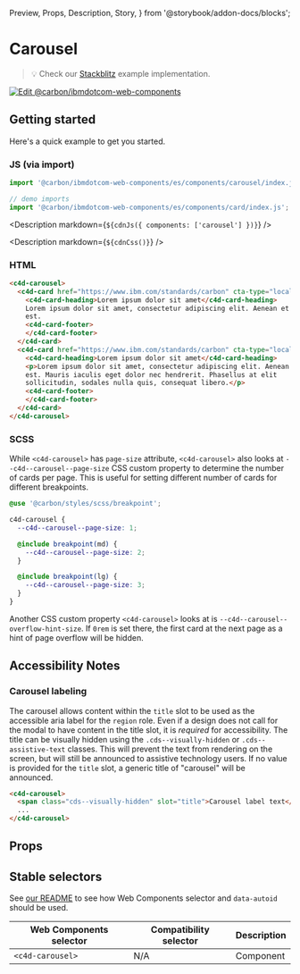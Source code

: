   Preview,
  Props,
  Description,
  Story,
} from '@storybook/addon-docs/blocks';

# Carousel

> 💡 Check our
> [Stackblitz](https://stackblitz.com/github/carbon-design-system/carbon-for-ibm-dotcom/tree/main/packages/web-components/examples/stackblitz/components/carousel)
> example implementation.

[![Edit @carbon/ibmdotcom-web-components](https://developer.stackblitz.com/img/open_in_stackblitz.svg)](https://stackblitz.com/github/carbon-design-system/carbon-for-ibm-dotcom/tree/main/packages/web-components/examples/stackblitz/components/carousel)

## Getting started

Here's a quick example to get you started.

### JS (via import)

```javascript
import '@carbon/ibmdotcom-web-components/es/components/carousel/index.js';

// demo imports
import '@carbon/ibmdotcom-web-components/es/components/card/index.js';
```

<Description markdown={`${cdnJs({ components: ['carousel'] })}`} />

<Description markdown={`${cdnCss()}`} />

### HTML

```html
<c4d-carousel>
  <c4d-card href="https://www.ibm.com/standards/carbon" cta-type="local">
    <c4d-card-heading>Lorem ipsum dolor sit amet</c4d-card-heading>
    Lorem ipsum dolor sit amet, consectetur adipiscing elit. Aenean et ultricies
    est.
    <c4d-card-footer>
    </c4d-card-footer>
  </c4d-card>
  <c4d-card href="https://www.ibm.com/standards/carbon" cta-type="local">
    <c4d-card-heading>Lorem ipsum dolor sit amet</c4d-card-heading>
    <p>Lorem ipsum dolor sit amet, consectetur adipiscing elit. Aenean et ultricies
    est. Mauris iaculis eget dolor nec hendrerit. Phasellus at elit
    sollicitudin, sodales nulla quis, consequat libero.</p>
    <c4d-card-footer>
    </c4d-card-footer>
  </c4d-card>
</c4d-carousel>
```

### SCSS

While `<c4d-carousel>` has `page-size` attribute, `<c4d-carousel>` also looks at
`--c4d--carousel--page-size` CSS custom property to determine the number of
cards per page. This is useful for setting different number of cards for
different breakpoints.

```scss
@use '@carbon/styles/scss/breakpoint';

c4d-carousel {
  --c4d--carousel--page-size: 1;

  @include breakpoint(md) {
    --c4d--carousel--page-size: 2;
  }

  @include breakpoint(lg) {
    --c4d--carousel--page-size: 3;
  }
}
```

Another CSS custom property `<c4d-carousel>` looks at is
`--c4d--carousel--overflow-hint-size`. If `0rem` is set there, the first card at
the next page as a hint of page overflow will be hidden.

## Accessibility Notes

### Carousel labeling

The carousel allows content within the `title` slot to be used as the accessible
aria label for the `region` role. Even if a design does not call for the modal
to have content in the title slot, it is _required_ for accessibility. The title
can be visually hidden using the `.cds--visually-hidden` or
`.cds--assistive-text` classes. This will prevent the text from rendering on the
screen, but will still be announced to assistive technology users. If no value
is provided for the `title` slot, a generic title of "carousel" will be
announced.

```html
<c4d-carousel>
  <span class="cds--visually-hidden" slot="title">Carousel label text</span>
  ...
</c4d-carousel>
```

## Props

<Props of="c4d-carousel" />

## Stable selectors

See
[our README](https://github.com/carbon-design-system/carbon-for-ibm-dotcom/tree/main/packages/web-components#stable-selectors-for-analytics-and-integratione2e-testing-in-web-components)
to see how Web Components selector and `data-autoid` should be used.

| Web Components selector | Compatibility selector | Description |
| ----------------------- | ---------------------- | ----------- |
| `<c4d-carousel>`        | N/A                    | Component   |

<Description markdown={contributing} />
